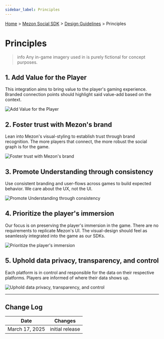 ```yaml
---
sidebar_label: Principles
---
```


[Home](#DOCS_INTRO) > [Mezon Social SDK](#DOCS_DISCORD_SOCIAL_SDK_OVERVIEW) > [Design Guidelines](#DOCS_DISCORD_SOCIAL_SDK_DESIGN_GUIDELINES) > Principles

# Principles

> info
> Any in-game imagery used in is purely fictional for concept purposes.

## 1. Add Value for the Player

This integration aims to bring value to the player's gaming experience. Branded connection points should highlight said value-add based on the context.

![Add Value for the Player](social-sdk/design-guidelines/Principle-03.png)

## 2. Foster trust with Mezon's brand 

Lean into Mezon's visual-styling to establish trust through brand recognition. The more players that connect, the more robust the social graph is for the game.

![Foster trust with Mezon's brand](social-sdk/design-guidelines/Principle-04.png)

## 3. Promote Understanding through consistency

Use consistent branding and user-flows across games to build expected behavior. We care about the UX, not the UI.

![Promote Understanding through consistency](social-sdk/design-guidelines/Principle-05.png)

## 4. Prioritize the player's immersion

Our focus is on preserving the player's immersion in the game. There are no requirements to replicate Mezon's UI. The visual-design should feel as seamlessly integrated into the game as our SDKs.

![Prioritize the player's immersion](social-sdk/design-guidelines/Principle-06.png)

## 5. Uphold data privacy, transparency, and control

Each platform is in control and responsible for the data on their respective platforms. Players are informed of where their data shows up.

![Uphold data privacy, transparency, and control](social-sdk/design-guidelines/Principle-07.png)

---

## Change Log

| Date           | Changes         |
|----------------|-----------------|
| March 17, 2025 | initial release |

